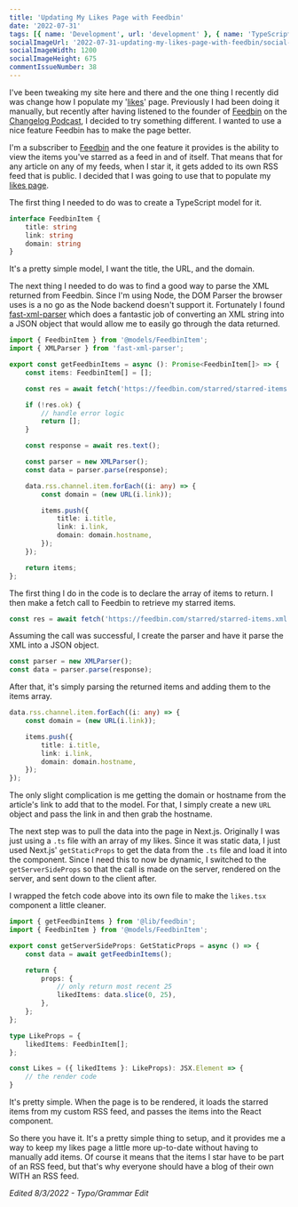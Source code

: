 ```yaml
---
title: 'Updating My Likes Page with Feedbin'
date: '2022-07-31'
tags: [{ name: 'Development', url: 'development' }, { name: 'TypeScript', url: 'typescript' }, { name: 'Next.js', url: 'nextjs' }, { name: 'RSS', url: 'rss' }]
socialImageUrl: '2022-07-31-updating-my-likes-page-with-feedbin/social-image.jpg'
socialImageWidth: 1200
socialImageHeight: 675
commentIssueNumber: 38
---
```


I've been tweaking my site here and there and the one thing I recently did was change how I populate my '[likes](/likes)' page. Previously I had been doing it manually, but recently after having listened to the founder of [Feedbin](https://feedbin.com) on the [Changelog Podcast](https://changelog.com/podcast/499), I decided to try something different. I wanted to use a nice feature Feedbin has to make the page better.

I'm a subscriber to [Feedbin](https://feedbin.com) and the one feature it provides is the ability to view the items you've starred as a feed in and of itself. That means that for any article on any of my feeds, when I star it, it gets added to its own RSS feed that is public. I decided that I was going to use that to populate my [likes page](/likes).

The first thing I needed to do was to create a TypeScript model for it.

```ts
interface FeedbinItem {
    title: string
    link: string
    domain: string
}
```

It's a pretty simple model, I want the title, the URL, and the domain.

The next thing I needed to do was to find a good way to parse the XML returned from Feedbin. Since I'm using Node, the DOM Parser the browser uses is a no go as the Node backend doesn't support it. Fortunately I found [fast-xml-parser](https://github.com/NaturalIntelligence/fast-xml-parser) which does a fantastic job of converting an XML string into a JSON object that would allow me to easily go through the data returned.

```ts
import { FeedbinItem } from '@models/FeedbinItem';
import { XMLParser } from 'fast-xml-parser';

export const getFeedbinItems = async (): Promise<FeedbinItem[]> => {
    const items: FeedbinItem[] = [];

    const res = await fetch('https://feedbin.com/starred/starred-items.xml');

    if (!res.ok) {
        // handle error logic
        return [];
    }

    const response = await res.text();

    const parser = new XMLParser();
    const data = parser.parse(response);

    data.rss.channel.item.forEach((i: any) => {
        const domain = (new URL(i.link));

        items.push({
            title: i.title,
            link: i.link,
            domain: domain.hostname,
        });
    });

    return items;
};
```

The first thing I do in the code is to declare the array of items to return. I then make a fetch call to Feedbin to retrieve my starred items.

```ts
const res = await fetch('https://feedbin.com/starred/starred-items.xml');
```

Assuming the call was successful, I create the parser and have it parse the XML into a JSON object.

```ts
const parser = new XMLParser();
const data = parser.parse(response);
```

After that, it's simply parsing the returned items and adding them to the items array.

```ts
data.rss.channel.item.forEach((i: any) => {
    const domain = (new URL(i.link));

    items.push({
        title: i.title,
        link: i.link,
        domain: domain.hostname,
    });
});
```

The only slight complication is me getting the domain or hostname from the article's link to add that to the model. For that, I simply create a new `URL` object and pass the link in and then grab the hostname.

The next step was to pull the data into the page in Next.js. Originally I was just using a `.ts` file with an array of my likes. Since it was static data, I just used Next.js' `getStaticProps` to get the data from the `.ts` file and load it into the component. Since I need this to now be dynamic, I switched to the `getServerSideProps` so that the call is made on the server, rendered on the server, and sent down to the client after.

I wrapped the fetch code above into its own file to make the `likes.tsx` component a little cleaner.

```ts
import { getFeedbinItems } from '@lib/feedbin';
import { FeedbinItem } from '@models/FeedbinItem';

export const getServerSideProps: GetStaticProps = async () => {
    const data = await getFeedbinItems();

    return {
        props: {
            // only return most recent 25
            likedItems: data.slice(0, 25),
        },
    };
};

type LikeProps = {
    likedItems: FeedbinItem[];
};

const Likes = ({ likedItems }: LikeProps): JSX.Element => {
    // the render code
}
```

It's pretty simple. When the page is to be rendered, it loads the starred items from my custom RSS feed, and passes the items into the React component.

So there you have it. It's a pretty simple thing to setup, and it provides me a way to keep my likes page a little more up-to-date without having to manually add items. Of course it means that the items I star have to be part of an RSS feed, but that's why everyone should have a blog of their own WITH an RSS feed.

*Edited 8/3/2022 - Typo/Grammar Edit*